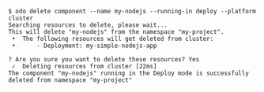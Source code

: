 ```shell
$ odo delete component --name my-nodejs --running-in deploy --platform cluster
Searching resources to delete, please wait...
This will delete "my-nodejs" from the namespace "my-project".
 •  The following resources will get deleted from cluster:
 •      - Deployment: my-simple-nodejs-app

? Are you sure you want to delete these resources? Yes
 ✓  Deleting resources from cluster [22ms]
The component "my-nodejs" running in the Deploy mode is successfully deleted from namespace "my-project"
```
